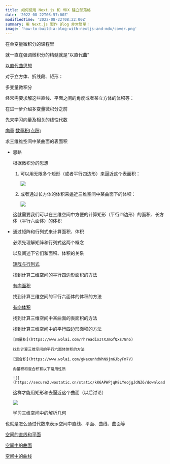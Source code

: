 ```yaml
---
title: 如何使用 Next.js 和 MDX 建立部落格
date: '2022-08-22T03:57:00Z'
modifiedTime: '2022-08-22T08:22:00Z'
summary: 用 Next.js 製作 Blog 非常簡單！
image: 'how-to-build-a-blog-with-nextjs-and-mdx/cover.png'
---
```


在单变量微积分的课程里

就一直在强调微积分的精髓就是“以直代曲”

[以直代曲思想](https://www.wolai.com/r46xcCFXKgtm5jF5mgXxxs)

对于立方体、折线段、矩形：

多变量微积分

经常需要求解这些直线、平面之间的角度或者某立方体的体积等：

在进一步介绍多变量微积分之前

先来学习向量及相关的线性代数

[向量](https://www.wolai.com/3XvQjHdV1w36Lg2jqJw3e5)
[数量积(点积)](https://www.wolai.com/3bB9TJ3eguaXmpNsxJyZBz)

求三维维空间中某曲面的表面积

- 思路

  根据微积分的思想

  1. 可以用无限多个矩形（或者平行四边形）来逼近这个表面积：

     ![](https://secure2.wostatic.cn/static/uSraoD1tf7pmmAUN6c4XsF/download.jpg)

  2. 或者通过长方体的体积来逼近三维空间中某曲面下的体积：

     ![](https://secure2.wostatic.cn/static/woApgPW2waihJBvX2ZfZ47/9.gif)

  这就需要我们可以在三维空间中方便的计算矩形（平行四边形）的面积、长方体（平行六面体）的体积

- 通过矩阵和行列式来计算面积、体积

  必须先理解矩阵和行列式这两个概念

  以及阐述下它们和面积、体积的关系

  [矩阵与行列式](https://www.wolai.com/bUwFSK16RrB1ETDc9siYrK)

  找到计算二维空间的平行四边形面积的方法

  [有向面积](https://www.wolai.com/4n7oSckP3aE9SftcBhdc6N)

  找到计算三维空间的平行六面体的体积的方法

  [有向体积](https://www.wolai.com/eDeGqsKL2FEWc4DRgLLT4y)

  找到计算三维空间中某曲面的表面积的方法

  找到计算三维空间中的平行四边形面积的方法

      [向量积](https://www.wolai.com/rhreadio3TXJmGfQxs78no)

      找到计算三维空间的平行六面体体积的方法

      [混合积](https://www.wolai.com/gNacunhdNhN9jm6JbyFm7V)

      向量积和混合积有以下常用性质

      ![](https://secure2.wostatic.cn/static/kK6APWPjqK8LYeojgJdNZ6/download.svg)

  这样才能用矩形和去逼近这个曲面（以后讨论）

  ![](https://secure2.wostatic.cn/static/pbKHkVR54k4oDgbaNSqZxg/1.jpg)

  学习三维空间中的解析几何

也就是怎么通过代数来表示空间中直线、平面、曲线、曲面等

[空间的直线和平面](https://www.wolai.com/jSkw9Eft9aUGoYxsomqUE6)

[空间中的曲面](https://www.wolai.com/xeRuTzxMjGEbrT3TFbE57t)

[空间中的曲线](https://www.wolai.com/pBiNU2ehhi5D9dffoQsnFi)
